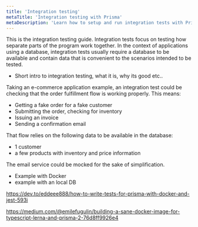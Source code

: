 ```yaml
---
title: 'Integration testing'
metaTitle: 'Integration testing with Prisma'
metaDescription: 'Learn how to setup and run integration tests with Prisma'
---
```


<TopBlock>

This is the integration testing guide. Integration tests focus on testing how separate parts of the program work together. In the context of applications using a database, integration tests usually require a database to be available and contain data that is convenient to the scenarios intended to be tested.

- Short intro to integration testing, what it is, why its good etc..

Taking an e-commerce application example, an integration test could be checking that the order fulfillment flow is working properly. This means:

- Getting a fake order for a fake customer
- Submitting the order, checking for inventory
- Issuing an invoice
- Sending a confirmation email

That flow relies on the following data to be available in the database:

- 1 customer
- a few products with inventory and price information

The email service could be mocked for the sake of simplification.

- Example with Docker
- example with an local DB

</TopBlock>

https://dev.to/eddeee888/how-to-write-tests-for-prisma-with-docker-and-jest-593i

https://medium.com/@emilefugulin/building-a-sane-docker-image-for-typescript-lerna-and-prisma-2-76d8ff9926e4